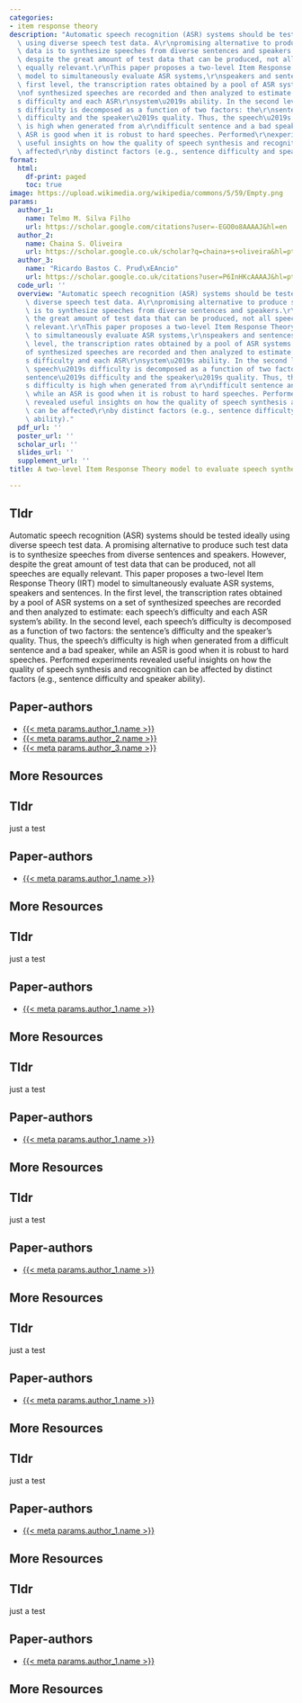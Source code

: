 ```yaml
---
categories:
- item response theory
description: "Automatic speech recognition (ASR) systems should be tested ideally\
  \ using diverse speech test data. A\r\npromising alternative to produce such test\
  \ data is to synthesize speeches from diverse sentences and speakers.\r\nHowever,\
  \ despite the great amount of test data that can be produced, not all speeches are\
  \ equally relevant.\r\nThis paper proposes a two-level Item Response Theory (IRT)\
  \ model to simultaneously evaluate ASR systems,\r\nspeakers and sentences. In the\
  \ first level, the transcription rates obtained by a pool of ASR systems on a set\r\
  \nof synthesized speeches are recorded and then analyzed to estimate: each speech\u2019\
  s difficulty and each ASR\r\nsystem\u2019s ability. In the second level, each speech\u2019\
  s difficulty is decomposed as a function of two factors: the\r\nsentence\u2019s\
  \ difficulty and the speaker\u2019s quality. Thus, the speech\u2019s difficulty\
  \ is high when generated from a\r\ndifficult sentence and a bad speaker, while an\
  \ ASR is good when it is robust to hard speeches. Performed\r\nexperiments revealed\
  \ useful insights on how the quality of speech synthesis and recognition can be\
  \ affected\r\nby distinct factors (e.g., sentence difficulty and speaker ability)."
format:
  html:
    df-print: paged
    toc: true
image: https://upload.wikimedia.org/wikipedia/commons/5/59/Empty.png
params:
  author_1:
    name: Telmo M. Silva Filho
    url: https://scholar.google.com/citations?user=-EGO0o8AAAAJ&hl=en
  author_2:
    name: Chaina S. Oliveira
    url: https://scholar.google.co.uk/scholar?q=chaina+s+oliveira&hl=pt-BR&as_sdt=0&as_vis=1&oi=scholart
  author_3:
    name: "Ricardo Bastos C. Prud\xEAncio"
    url: https://scholar.google.co.uk/citations?user=P6InHKcAAAAJ&hl=pt-BR&oi=sra
  code_url: ''
  overview: "Automatic speech recognition (ASR) systems should be tested ideally using\
    \ diverse speech test data. A\r\npromising alternative to produce such test data\
    \ is to synthesize speeches from diverse sentences and speakers.\r\nHowever, despite\
    \ the great amount of test data that can be produced, not all speeches are equally\
    \ relevant.\r\nThis paper proposes a two-level Item Response Theory (IRT) model\
    \ to simultaneously evaluate ASR systems,\r\nspeakers and sentences. In the first\
    \ level, the transcription rates obtained by a pool of ASR systems on a set\r\n\
    of synthesized speeches are recorded and then analyzed to estimate: each speech\u2019\
    s difficulty and each ASR\r\nsystem\u2019s ability. In the second level, each\
    \ speech\u2019s difficulty is decomposed as a function of two factors: the\r\n\
    sentence\u2019s difficulty and the speaker\u2019s quality. Thus, the speech\u2019\
    s difficulty is high when generated from a\r\ndifficult sentence and a bad speaker,\
    \ while an ASR is good when it is robust to hard speeches. Performed\r\nexperiments\
    \ revealed useful insights on how the quality of speech synthesis and recognition\
    \ can be affected\r\nby distinct factors (e.g., sentence difficulty and speaker\
    \ ability)."
  pdf_url: ''
  poster_url: ''
  scholar_url: ''
  slides_url: ''
  supplement_url: ''
title: A two-level Item Response Theory model to evaluate speech synthesis and recognition

---
```

## Tldr 
Automatic speech recognition (ASR) systems should be tested ideally using diverse speech test data. A
promising alternative to produce such test data is to synthesize speeches from diverse sentences and speakers.
However, despite the great amount of test data that can be produced, not all speeches are equally relevant.
This paper proposes a two-level Item Response Theory (IRT) model to simultaneously evaluate ASR systems,
speakers and sentences. In the first level, the transcription rates obtained by a pool of ASR systems on a set
of synthesized speeches are recorded and then analyzed to estimate: each speech’s difficulty and each ASR
system’s ability. In the second level, each speech’s difficulty is decomposed as a function of two factors: the
sentence’s difficulty and the speaker’s quality. Thus, the speech’s difficulty is high when generated from a
difficult sentence and a bad speaker, while an ASR is good when it is robust to hard speeches. Performed
experiments revealed useful insights on how the quality of speech synthesis and recognition can be affected
by distinct factors (e.g., sentence difficulty and speaker ability).

## Paper-authors
- [{{< meta params.author_1.name >}}]({{< meta params.author_1.url >}})
- [{{< meta params.author_2.name >}}]({{< meta params.author_2.url >}})
- [{{< meta params.author_3.name >}}]({{< meta params.author_3.url >}})

## More Resources

## Tldr 
just a test

## Paper-authors
- [{{< meta params.author_1.name >}}]({{< meta params.author_1.url >}})

## More Resources

## Tldr 
just a test

## Paper-authors
- [{{< meta params.author_1.name >}}]({{< meta params.author_1.url >}})

## More Resources

## Tldr 
just a test

## Paper-authors
- [{{< meta params.author_1.name >}}]({{< meta params.author_1.url >}})

## More Resources

## Tldr 
just a test

## Paper-authors
- [{{< meta params.author_1.name >}}]({{< meta params.author_1.url >}})

## More Resources

## Tldr 
just a test

## Paper-authors
- [{{< meta params.author_1.name >}}]({{< meta params.author_1.url >}})

## More Resources

## Tldr 
just a test

## Paper-authors
- [{{< meta params.author_1.name >}}]({{< meta params.author_1.url >}})

## More Resources

## Tldr 
just a test

## Paper-authors
- [{{< meta params.author_1.name >}}]({{< meta params.author_1.url >}})

## More Resources

